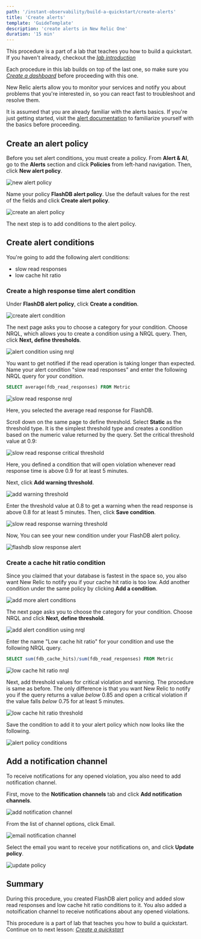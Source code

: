 ```yaml
---
path: '/instant-observability/build-a-quickstart/create-alerts'
title: 'Create alerts'
template: 'GuideTemplate'
description: 'create alerts in New Relic One'
duration: '15 min'
---
```


<Callout variant="course" title="Lab">

This procedure is a part of a lab that teaches you how to build a quickstart. If you haven't already, checkout the [_lab introduction_](/instant-observability/build-a-quickstart)

Each procedure in this lab builds on top of the last one, so make sure you [_Create a dashboard_](/instant-observability/build-a-quickstart/create-a-dashboard) before proceeding with this one.

</Callout>

New Relic alerts allow you to monitor your services and notify you about problems that you're interested in, so you can react fast to troubleshoot and resolve them.

<Callout variant='tip'>

It is assumed that you are already familiar with the alerts basics. If you're just getting started, visit the [alert documentation](https://docs.newrelic.com/docs/alerts-applied-intelligence/) to familiarize yourself with the basics before proceeding.

</Callout>

## Create an alert policy

Before you set alert conditions, you must create a policy. 
From **Alert & AI**, go to the **Alerts** section and click **Policies** from left-hand navigation. Then, click **New alert policy**.

![new alert policy](../../../images/instant-observability/alerts-main.png)

Name your policy **FlashDB alert policy**. Use the default values for the rest of the fields and click **Create alert policy**.

![create an alert policy](../../../images/instant-observability/create-alert-policy.png)

The next step is to add conditions to the alert policy. 

## Create alert conditions

You're going to add the following alert conditions:
- slow read responses
- low cache hit ratio

### Create a high response time alert condition

Under **FlashDB alert policy**, click **Create a condition**.

![create alert condition](../../../images/instant-observability/create-alert-condition.png)

The next page asks you to choose a category for your condition. Choose NRQL, which allows you to create a condition using a NRQL query. Then, click **Next, define thresholds**.

![alert condition using nrql](../../../images/instant-observability/create-alert-condition-nrql.png)

You want to get notified if the read operation is taking longer than expected. Name your alert condition "slow read responses" and enter the following NRQL query for your condition.

```sql
SELECT average(fdb_read_responses) FROM Metric
```

![slow read response nrql](../../../images/instant-observability/slow-read-response-nrql.png)

Here, you selected the average read response for FlashDB. 

Scroll down on the same page to define threshold. Select **Static** as the threshold type. It is the simplest threshold type and creates a condition based on the numeric value returned by the query. 
Set the critical threshold value at 0.9:

![slow read response critical threshold](../../../images/instant-observability/critical-threshold.png)

Here, you defined a condition that will open violation whenever read response time is above 0.9 for at least 5 minutes. 

Next, click **Add warning threshold**.

![add warning threshold](../../../images/instant-observability/add-warning-threshold.png)

Enter the threshold value at 0.8 to get a warning when the read response is above 0.8 for at least 5 minutes.
Then, click **Save condition**. 

![slow read response warning threshold](../../../images/instant-observability/warning-threshold.png)

Now, You can see your new condition under your FlashDB alert policy. 

![flashdb slow response alert](../../../images/instant-observability/flashdb-alert-slow-response.png)

### Create a cache hit ratio condition 

Since you claimed that your database is fastest in the space so, you also want New Relic to notify you if your cache hit ratio is too low. Add another condition under the same policy by clicking **Add a condition**.

![add more alert conditions](../../../images/instant-observability/add-more-alert-conditions.png)

The next page asks you to choose the category for your condition. Choose NRQL and click **Next, define threshold**.

![add alert condition using nrql](../../../images/instant-observability/add-more-alert-conditions-nrql.png)

Enter the name "Low cache hit ratio" for your condition and use the following NRQL query.

```sql
SELECT sum(fdb_cache_hits)/sum(fdb_read_responses) FROM Metric
```

![low cache hit ratio nrql](../../../images/instant-observability/low-cache-hit-ratio-nrql.png)

Next, add threshold values for critical violation and warning. The procedure is same as before. The only difference is that you want New Relic to notify you if the query returns a value _below_ 0.85 and open a critical violation if the value falls _below_ 0.75 for at least 5 minutes.

![low cache hit ratio threshold](../../../images/instant-observability/low-cache-hit-ratio-threshold.png)

Save the condition to add it to your alert policy which now looks like the following.

![alert policy conditions](../../../images/instant-observability/alert-conditions.png)

## Add a notification channel

To receive notifications for any opened violation, you also need to add notification channel. 

First, move to the **Notification channels** tab and click **Add notification channels**.

![add notification channel](../../../images/instant-observability/add-notification-channel.png)

From the list of channel options, click Email.

![email notification channel](../../../images/instant-observability/email-notification-channel.png)

Select the email you want to receive your notifications on, and click **Update policy**.

![update policy](../../../images/instant-observability/update-policy.png)

## Summary

During this procedure, you created FlashDB alert policy and added slow read responses and low cache hit ratio conditions to it. You also added a notoification channel to receive notifications about any opened violations.

<Callout variant="course" title="Lab">

This procedure is a part of lab that teaches you how to build a quickstart. Continue on to next lesson: [_Create a quickstart_](/instant-observability/build-a-quickstart/create-quickstart)

</Callout>